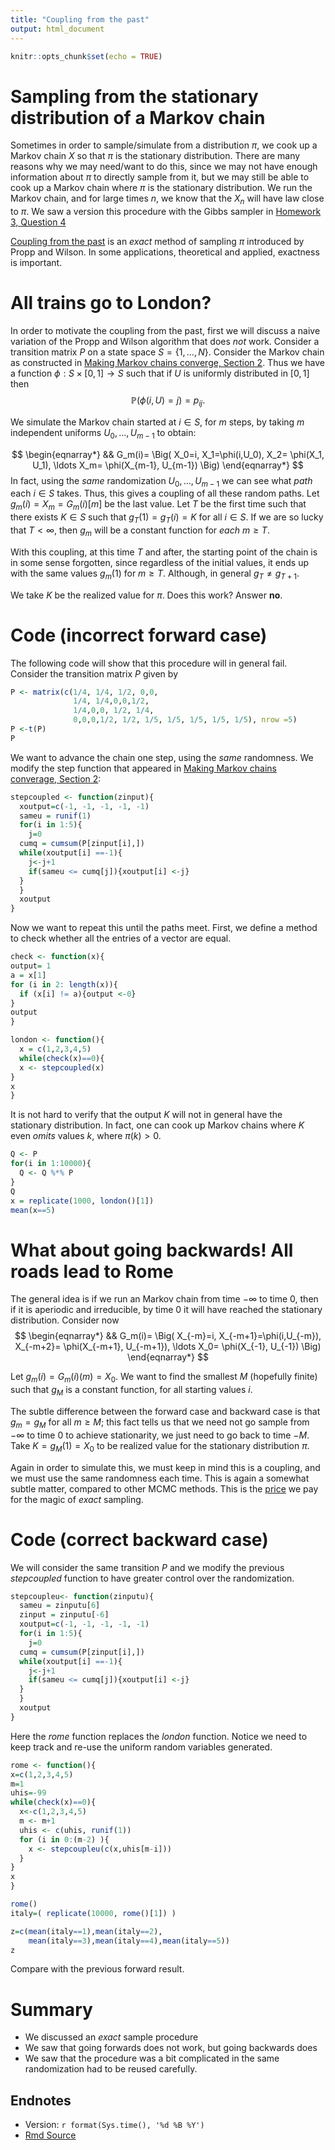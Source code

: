 ```yaml
---
title: "Coupling from the past"
output: html_document
---
```



```r
knitr::opts_chunk$set(echo = TRUE)
```


# Sampling from the stationary distribution of a Markov chain

Sometimes in order to sample/simulate from a distribution $\pi$, we cook up a Markov chain $X$ so that $\pi$ is the stationary distribution.  There are many reasons why we may need/want to do this, since we may not have enough information about $\pi$ to directly sample from it, but we may still be able to cook up a Markov chain where $\pi$ is the stationary distribution.  We run the Markov chain, and for large times $n$, we know that the $X_n$ will have law close to $\pi$.  We saw a version this procedure with the Gibbs sampler in
[Homework 3, Question 4](https://tsoo-math.github.io/ucl/QHW3.html)

[Coupling from the past](https://onlinelibrary.wiley.com/doi/10.1002/(SICI)1098-2418(199608/09)9:1/2%3C223::AID-RSA14%3E3.0.CO;2-O) is an *exact* method of sampling $\pi$ introduced by Propp and Wilson.   In some applications, theoretical and applied, exactness is important. 


# All trains go to London?

In order to motivate the coupling from the past, first we will discuss a naive variation of the Propp and Wilson algorithm that does *not* work.   Consider a transition matrix $P$ on a state space $S=\{1, \ldots, N\}$.  Consider the Markov chain as constructed in [Making Markov chains converge, Section 2](https://tsoo-math.github.io/ucl/markov-c.html).  Thus we have a function $\phi:S \times [0,1] \to S$ such that if $U$ is uniformly distributed in $[0,1]$ then
 $$\mathbb{P}(\phi(i, U) =j) = p_{ij}.$$  

We simulate the Markov chain started at $i\in S$, for $m$ steps, by taking $m$ independent uniforms $U_0, \ldots, U_{m-1}$ to obtain:

$$ 
\begin{eqnarray*}
&& G_m(i)= \Big( X_0=i, X_1=\phi(i,U_0), X_2= \phi(X_1, U_1),  \ldots X_m= \phi(X_{m-1}, U_{m-1}) \Big)
\end{eqnarray*}
$$
In fact, using the *same* randomization $U_0, \ldots, U_{m-1}$ we can see what *path* each $i \in S$ takes.   Thus, this gives a coupling of all these random paths.  Let $g_m(i) = X_m = G_m(i)[m]$ be the last value.    Let $T$ be the first time such that there exists $K \in S$ such that $g_T(1) = g_T(i)= K$ for all $i \in S$.   If we are so lucky that $T < \infty$, then $g_m$ will be a constant function for *each* $m \geq T$.

With this coupling, at this time $T$ and after, the starting point of the chain is in some sense forgotten, since regardless of the initial values, it ends up with the same values $g_m(1)$ for $m \geq T$.  Although, in general $g_T \not = g_{T+1}$.  

We take $K$ be the realized value for $\pi$.  Does this work? Answer **no**.  


# Code (incorrect forward case)


The following code will show that this procedure will in general fail. Consider the transition matrix $P$ given by

```r
P <- matrix(c(1/4, 1/4, 1/2, 0,0, 
              1/4, 1/4,0,0,1/2, 
              1/4,0,0, 1/2, 1/4, 
              0,0,0,1/2, 1/2, 1/5, 1/5, 1/5, 1/5, 1/5), nrow =5)
P <-t(P)
P
```

We want to advance the chain one step, using the *same* randomness.  We modify the step function that appeared in
  [Making Markov chains converage, Section 2](https://tsoo-math.github.io/ucl/markov-c.html):
  
  
```r
stepcoupled <- function(zinput){
  xoutput=c(-1, -1, -1, -1, -1)
  sameu = runif(1)
  for(i in 1:5){
    j=0
  cumq = cumsum(P[zinput[i],])
  while(xoutput[i] ==-1){
    j<-j+1
    if(sameu <= cumq[j]){xoutput[i] <-j}
  }
  }
  xoutput
}
```


Now we want to repeat this until the paths meet.  First, we define a method to check whether 
all the entries of a vector are equal.
```r

check <- function(x){
output= 1
a = x[1]
for (i in 2: length(x)){
  if (x[i] != a){output <-0}
}
output
}
```


```r
london <- function(){
  x = c(1,2,3,4,5)
  while(check(x)==0){
  x <- stepcoupled(x)
}
x
}
```

It is not hard to verify that the output $K$ will not in general have the stationary distribution.  In fact, one can cook up Markov chains where $K$ even *omits* values $k$, where $\pi(k) >0$.  


```r
Q <- P
for(i in 1:10000){
  Q <- Q %*% P
}
Q
x = replicate(1000, london()[1])
mean(x==5)

```


# What about going backwards!   All roads lead to Rome

The general idea is if we run an Markov chain from time $-\infty$ to time $0$, then 
if it is aperiodic and irreducible, by time $0$ it will have reached the stationary distribution.  Consider now
$$ 
\begin{eqnarray*}
&& G_m(i)= \Big( X_{-m}=i, X_{-m+1}=\phi(i,U_{-m}),  X_{-m+2}= \phi(X_{-m+1}, U_{-m+1}), \ldots X_0= \phi(X_{-1}, U_{-1}) \Big)
\end{eqnarray*}
$$

Let $g_m(i) = G_m(i)(m)= X_0$.  We want to find the smallest $M$ (hopefully finite) such that $g_M$ is a constant function, for all starting values $i$.

The subtle difference between the forward case and backward case is that $g_{m} =g_M$ for all $m \geq M$; this fact tells us that we need not go sample from $-\infty$ to time $0$ to achieve stationarity, we just need to go back to time $-M$.  Take $K = g_M(1)=X_0$ to be realized value for the stationary distribution $\pi$.  

Again in order to simulate this, we must keep in mind this is a coupling, and we must use the same randomness each time.  This is again a somewhat subtle matter, compared to other MCMC methods.  This is the [price](https://www.youtube.com/watch?v=oYE_EibkEkg) we pay for the magic of  *exact* sampling.


# Code (correct backward case)

We will consider the same transition $P$ and we modify the previous *stepcoupled* function to have greater 
control over the randomization.

```r
stepcoupleu<- function(zinputu){
  sameu = zinputu[6]
  zinput = zinputu[-6]
  xoutput=c(-1, -1, -1, -1, -1)
  for(i in 1:5){
    j=0
  cumq = cumsum(P[zinput[i],])
  while(xoutput[i] ==-1){
    j<-j+1
    if(sameu <= cumq[j]){xoutput[i] <-j}
  }
  }
  xoutput
}
```



Here the *rome* function replaces the *london* function.  Notice we need to keep track and re-use  the uniform random variables generated.

```r
rome <- function(){
x=c(1,2,3,4,5)
m=1
uhis=-99
while(check(x)==0){
  x<-c(1,2,3,4,5)
  m <- m+1
  uhis <- c(uhis, runif(1))
  for (i in 0:(m-2) ){
    x <- stepcoupleu(c(x,uhis[m-i]))
  }
}
x
}
```


```r
rome()
italy=( replicate(10000, rome()[1]) )

z=c(mean(italy==1),mean(italy==2),
    mean(italy==3),mean(italy==4),mean(italy==5))
z
```
Compare with the previous forward result.

# Summary

*  We discussed an *exact* sample procedure 
*  We saw that going forwards does not work, but going backwards does
*  We saw that the procedure was a bit complicated in the same randomization had to be reused carefully.

## Endnotes

* Version: `r format(Sys.time(), '%d %B %Y')`
* [Rmd Source](https://tsoo-math.github.io/ucl/coupling-from-past-lec.Rmd)






